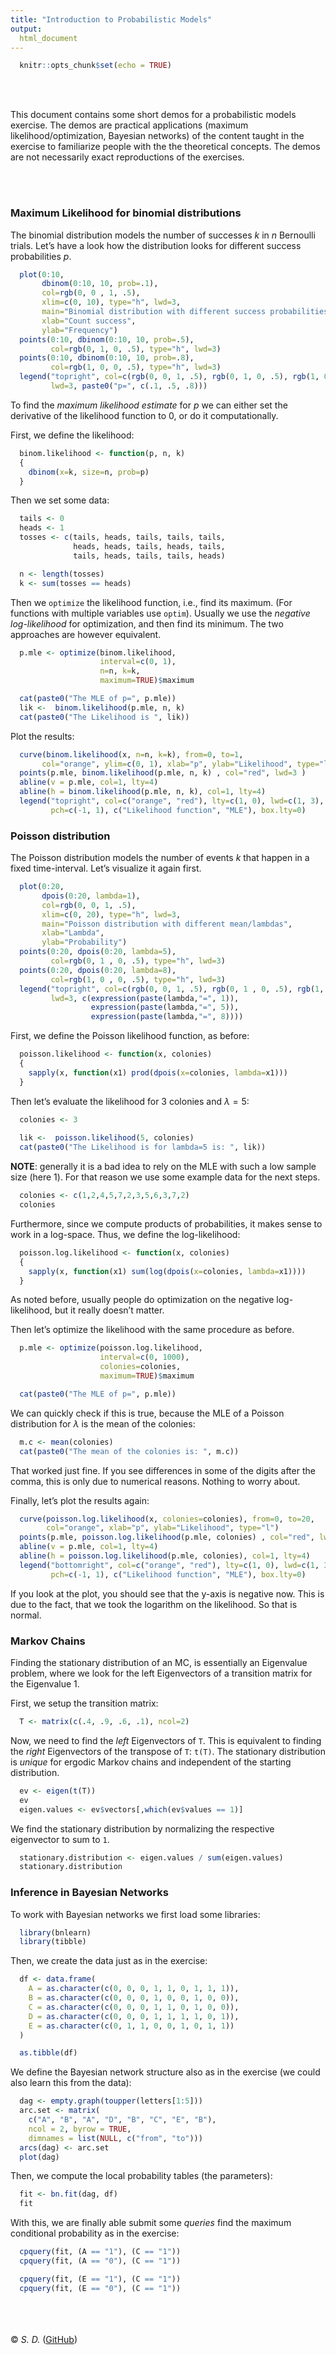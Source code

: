 ```yaml
---
title: "Introduction to Probabilistic Models"
output:
  html_document
---
```


```r
  knitr::opts_chunk$set(echo = TRUE)
```

<br><br>

This document contains some short demos for a probabilistic models exercise. 
The demos are practical applications (maximum likelihood/optimization, Bayesian networks) of the content taught
in the exercise to familiarize people with the the theoretical concepts. The demos are not necessarily exact reproductions of the exercises.

<br><br>

### Maximum Likelihood for binomial distributions

The binomial distribution models the number of successes $k$ in $n$ Bernoulli trials. Let's have a look
how the distribution looks for different success probabilities $p$.

```r
  plot(0:10,
       dbinom(0:10, 10, prob=.1),
       col=rgb(0, 0 , 1, .5),
       xlim=c(0, 10), type="h", lwd=3,
       main="Binomial distribution with different success probabilities",
       xlab="Count success",
       ylab="Frequency")
  points(0:10, dbinom(0:10, 10, prob=.5),
         col=rgb(0, 1, 0, .5), type="h", lwd=3)
  points(0:10, dbinom(0:10, 10, prob=.8),
         col=rgb(1, 0, 0, .5), type="h", lwd=3)
  legend("topright", col=c(rgb(0, 0, 1, .5), rgb(0, 1, 0, .5), rgb(1, 0, 0, .5)),
         lwd=3, paste0("p=", c(.1, .5, .8)))
```

To find the *maximum likelihood estimate* for $p$ we can either set the derivative of the likelihood function to $0$, or do it computationally.

First, we define the likelihood:
```r
  binom.likelihood <- function(p, n, k)
  {
    dbinom(x=k, size=n, prob=p)
  }
```

Then we set some data:
```r
  tails <- 0
  heads <- 1
  tosses <- c(tails, heads, tails, tails, tails,
              heads, heads, tails, heads, tails,
              tails, heads, tails, tails, heads)

  n <- length(tosses)
  k <- sum(tosses == heads)
```

Then we `optimize` the likelihood function, i.e., find its maximum. (For functions with multiple variables use `optim`). 
Usually we use the *negative log-likelihood* for optimization, and then find its minimum. 
The two approaches are however equivalent.

```r
  p.mle <- optimize(binom.likelihood,
                    interval=c(0, 1),
                    n=n, k=k,
                    maximum=TRUE)$maximum

  cat(paste0("The MLE of p=", p.mle))
  lik <-  binom.likelihood(p.mle, n, k)
  cat(paste0("The Likelihood is ", lik))
```

Plot the results:
```r
  curve(binom.likelihood(x, n=n, k=k), from=0, to=1,
       col="orange", ylim=c(0, 1), xlab="p", ylab="Likelihood", type="l")
  points(p.mle, binom.likelihood(p.mle, n, k) , col="red", lwd=3 )
  abline(v = p.mle, col=1, lty=4)
  abline(h = binom.likelihood(p.mle, n, k), col=1, lty=4)
  legend("topright", col=c("orange", "red"), lty=c(1, 0), lwd=c(1, 3),
         pch=c(-1, 1), c("Likelihood function", "MLE"), box.lty=0)
```


### Poisson distribution

The Poisson distribution models the number of events $k$ that happen in a fixed time-interval. Let's visualize it again first.

```r
  plot(0:20,
       dpois(0:20, lambda=1),
       col=rgb(0, 0, 1, .5),
       xlim=c(0, 20), type="h", lwd=3,
       main="Poisson distribution with different mean/lambdas",
       xlab="Lambda",
       ylab="Probability")
  points(0:20, dpois(0:20, lambda=5),
         col=rgb(0, 1 , 0, .5), type="h", lwd=3)
  points(0:20, dpois(0:20, lambda=8),
         col=rgb(1, 0 , 0, .5), type="h", lwd=3)
  legend("topright", col=c(rgb(0, 0, 1, .5), rgb(0, 1 , 0, .5), rgb(1, 0, 0, .5)) ,
         lwd=3, c(expression(paste(lambda,"=", 1)),
                  expression(paste(lambda,"=", 5)),
                  expression(paste(lambda,"=", 8))))
```

First, we define the Poisson likelihood function, as before:
```r
  poisson.likelihood <- function(x, colonies)
  {
    sapply(x, function(x1) prod(dpois(x=colonies, lambda=x1)))
  }
```

Then let's evaluate the likelihood for $3$ colonies and $\lambda = 5$:
```r
  colonies <- 3
  
  lik <-  poisson.likelihood(5, colonies)
  cat(paste0("The Likelihood is for lambda=5 is: ", lik))
```

**NOTE**: generally it is a bad idea to rely on the MLE with such a low sample size (here $1$).
For that reason we use some example data for the next steps.
```r
  colonies <- c(1,2,4,5,7,2,3,5,6,3,7,2)
  colonies
```

Furthermore, since we compute products of probabilities, it makes sense to work in a log-space. Thus, we define the log-likelihood: 
```r
  poisson.log.likelihood <- function(x, colonies)
  {
    sapply(x, function(x1) sum(log(dpois(x=colonies, lambda=x1))))
  }
```
As noted before, usually people do optimization on the negative log-likelihood, but it really doesn't matter.

Then let's optimize the likelihood with the same procedure as before.
```r
  p.mle <- optimize(poisson.log.likelihood,
                    interval=c(0, 1000),
                    colonies=colonies,
                    maximum=TRUE)$maximum

  cat(paste0("The MLE of p=", p.mle))
```

We can quickly check if this is true, because the MLE of a Poisson distribution for $\lambda$ is the mean of the colonies:
```r
  m.c <- mean(colonies)
  cat(paste0("The mean of the colonies is: ", m.c))
```
That worked just fine. If you see differences in some of the digits after the comma, this is only due to numerical reasons. Nothing to worry about.

Finally, let's plot the results again:
```r
  curve(poisson.log.likelihood(x, colonies=colonies), from=0, to=20,
        col="orange", xlab="p", ylab="Likelihood", type="l")
  points(p.mle, poisson.log.likelihood(p.mle, colonies) , col="red", lwd=3 )
  abline(v = p.mle, col=1, lty=4)
  abline(h = poisson.log.likelihood(p.mle, colonies), col=1, lty=4)
  legend("bottomright", col=c("orange", "red"), lty=c(1, 0), lwd=c(1, 3),
         pch=c(-1, 1), c("Likelihood function", "MLE"), box.lty=0)
```

If you look at the plot, you should see that the y-axis is negative now. This is due to the fact, that we took the logarithm on the likelihood. So that is normal.

### Markov Chains

Finding the stationary distribution of an MC, is essentially an Eigenvalue problem, where we look for the left Eigenvectors of a transition matrix for the Eigenvalue $1$.

First, we setup the transition matrix:
```r
  T <- matrix(c(.4, .9, .6, .1), ncol=2)
```

Now, we need to find the *left* Eigenvectors of `T`. This is equivalent to finding the *right* Eigenvectors of the transpose of `T`: `t(T)`. 
The stationary distribution is *unique* for ergodic Markov chains and independent of the starting distribution. 
```r
  ev <- eigen(t(T))
  ev
  eigen.values <- ev$vectors[,which(ev$values == 1)]
```
  
We find the stationary distribution by normalizing the respective eigenvector to sum to `1`.
```r
  stationary.distribution <- eigen.values / sum(eigen.values)
  stationary.distribution
```

### Inference in Bayesian Networks

To work with Bayesian networks we first load some libraries:

```r
  library(bnlearn)
  library(tibble)
```

Then, we create the data just as in the exercise:
```r
  df <- data.frame(
    A = as.character(c(0, 0, 0, 1, 1, 0, 1, 1, 1)),
    B = as.character(c(0, 0, 0, 1, 0, 0, 1, 0, 0)),
    C = as.character(c(0, 0, 0, 1, 1, 0, 1, 0, 0)),
    D = as.character(c(0, 0, 0, 1, 1, 1, 1, 0, 1)),
    E = as.character(c(0, 1, 1, 0, 0, 1, 0, 1, 1))
  )

  as.tibble(df)
```

We define the Bayesian network structure also as in the exercise (we could also learn this from the data):
```r
  dag <- empty.graph(toupper(letters[1:5]))
  arc.set <- matrix(
    c("A", "B", "A", "D", "B", "C", "E", "B"),
    ncol = 2, byrow = TRUE,
    dimnames = list(NULL, c("from", "to")))
  arcs(dag) <- arc.set
  plot(dag)
```

Then, we compute the local probability tables (the parameters):
```r
  fit <- bn.fit(dag, df)
  fit
```

With this, we are finally able submit some *queries* find the maximum conditional probability as in the exercise:
```r
  cpquery(fit, (A == "1"), (C == "1"))
  cpquery(fit, (A == "0"), (C == "1"))

  cpquery(fit, (E == "1"), (C == "1"))
  cpquery(fit, (E == "0"), (C == "1"))
```


<br><br><br>&copy; *S. D.* (<a href="https://github.com/dirmeier/probabilistic-models-introduction">GitHub</a>)
